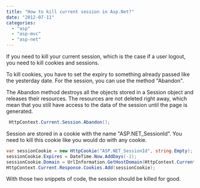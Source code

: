 ```yaml
---
title: "How to kill current session in Asp.Net?"
date: "2012-07-11"
categories: 
  - "asp"
  - "asp-mvc"
  - "asp-net"
---
```


If you need to kill your current session, which is the case if a user logout, you need to kill cookies and sessions.

To kill cookies, you have to set the expiry to something already passed like the yesterday date. For the session, you can use the method "Abandon".

The Abandon method destroys all the objects stored in a Session object and releases their resources. The resources are not deleted right away, which mean that you still have access to the data of the session until the page is generated.


```csharp
 HttpContext.Current.Session.Abandon(); 
```

Session are stored in a cookie with the name "ASP.NET_SessionId". You need to kill this cookie like you would do with any cookie.


```csharp
var sessionCookie = new HttpCookie("ASP.NET_SessionId", string.Empty); 
sessionCookie.Expires = DateTime.Now.AddDays(-1); 
sessionCookie.Domain = UrlInformation.GetHostDomain(HttpContext.Current.Request.Url.Host); 
HttpContext.Current.Response.Cookies.Add(sessionCookie); 
```

With those two snippets of code, the session should be killed for good.
